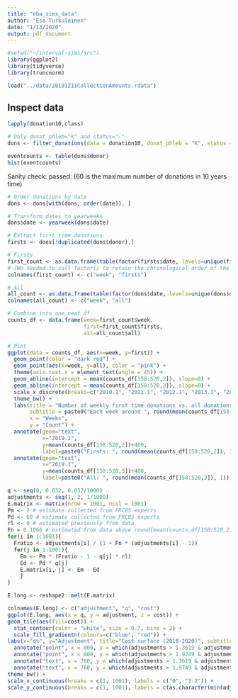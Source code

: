 ```yaml
---
title: "eba_sims_data"
author: "Esa Turkulainen"
date: "1/13/2020"
output: pdf_document
---
```


```r
#setwd("~/interval-sims/src")
library(ggplot2)
library(tidyverse)
library(truncnorm)
```

```r
load("../data/20191211CollectionAmounts.rdata")
```

## Inspect data
```r
lapply(donation10,class)
```


```r
# Only donat_phleb="K" and status="-"
dons <- filter_donations(data = donation10, donat_phleb = "K", status = "-")
```

```r
eventcounts <- table(dons$donor)
hist(eventcounts)
```
Sanity check: passed. (60 is the maximum number of donations in 10 years time)

```r
# Order donations by date
dons <- dons[with(dons, order(date)), ]

# Transform dates to yearweeks
dons$date <- yearweek(dons$date)

# Extract first time donations
firsts <- dons[!duplicated(dons$donor),]
```

```r
# Firsts
first_count <- as.data.frame(table(factor(firsts$date, levels=unique(firsts$date))))
# (We needed to call factor() to retain the chronological order of the rows)
colnames(first_count) <- c("week", "firsts")

# All
all_count <- as.data.frame(table(factor(dons$date, levels=unique(dons$date))))
colnames(all_count) <- c("week", "all")
```

```r
# Combine into one neat df
counts_df <- data.frame(week=first_count$week, 
                        first=first_count$firsts, 
                        all=all_count$all)
```

```r
# Plot
ggplot(data = counts_df, aes(x=week, y=first)) + 
  geom_point(color = "dark red") +
  geom_point(aes(x=week, y=all), color = "pink") +
  theme(axis.text.x = element_text(angle = 45)) +
  geom_abline(intercept = mean(counts_df[158:520,2]), slope=0) +
  geom_abline(intercept = mean(counts_df[158:520,3]), slope=0) +
  scale_x_discrete(breaks=c("2010.1", "2011.1", "2012.1", "2013.1", "2014.1", "2015.1", "2016.1", "2017.1", "2018.1", "2019.1")) +
  theme_bw() +
  labs(title = "Number of weekly first time donations vs. all donations",
       subtitle = paste0("Each week around ", round(mean(counts_df[158:520,2])/mean(counts_df[158:520,3])*100, 2), "%", " of all donations comprise first time donors (2013 onwards)."),
       x = "Weeks",
       y = "Count") +
  annotate(geom="text", 
           x="2019.1", 
           y=mean(counts_df[158:520,2])+400, 
           label=paste0("Firsts: ", round(mean(counts_df[158:520,2]), 1))) +
  annotate(geom="text",
           x="2019.1",
           y=mean(counts_df[158:520,3])+400, 
           label=paste0("All: ", round(mean(counts_df[158:520,3]), 1)))
```

```r

q <- seq(0, 0.032, 0.032/1000)
adjustments <- seq(1, 2, 1/1000)
E.matrix <- matrix(nrow = 1001, ncol = 1001)
Pm <- 2 # estimate collected from FRCBS experts
Pd <- 60 # estimate collected from FRCBS experts
rl <- 0 # estimated previously from data
Fn = 0.1066 # estimated from data above round(mean(counts_df[158:520,2])/mean(counts_df[158:520,3]), 4)
for(i in 1:1001){
  Fratio <- adjustments[i] / (1 + Fn * (adjustments[i] - 1))
  for(j in 1:1001){
    Em <- Pm * (Fratio - 1 - q[j] * rl)
    Ed <- Pd * q[j]
    E.matrix[i, j] <- Em - Ed
    }
}

E.long <- reshape2::melt(E.matrix)

```

```r
colnames(E.long) <- c("adjustment", "q", "cost")
ggplot(E.long, aes(x = q, y = adjustment, z = cost)) +
geom_tile(aes(fill=cost)) +
  stat_contour(color = "white", size = 0.7, bins = 2) +
  scale_fill_gradientn(colours=c("blue", "red")) +
labs(x="q%", y="Adjustment", title="Cost surface (2018-2020)", subtitle = paste0("Surface minimum: ", round(min(E.long$cost), 2), ". Cost effect thresholds highlighted at 0 and -1 euros.", "\n", "Dots mark current model performance with a 6 or 12 month extension strategy.")) + 
  annotate("point", x = 800, y = which(adjustments > 1.3619 & adjustments < (1.3619 + 0.001)), colour = "white", size = 2, alpha = 1) +
  annotate("point", x = 800, y = which(adjustments > 1.9749 & adjustments < (1.9749 + 0.001)), colour = "white", size = 2, alpha = 1) +
  annotate("text", x = 760, y = which(adjustments > 1.3619 & adjustments < (1.3619 + 0.001)), label = "6", colour = "white") +
  annotate("text", x = 760, y = which(adjustments > 1.9749 & adjustments < (1.9749 + 0.001)), label = "12", colour = "white") +
theme_bw() +
scale_x_continuous(breaks = c(1, 1001), labels = c("0", "3.2")) +
scale_y_continuous(breaks = c(1, 1001), labels = c(as.character(min(adjustments)), as.character(max(adjustments))))
```









